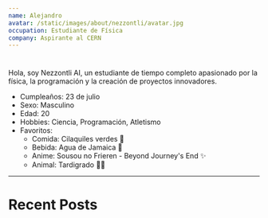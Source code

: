 ```yaml
---
name: Alejandro 
avatar: /static/images/about/nezzontli/avatar.jpg
occupation: Estudiante de Física
company: Aspirante al CERN
---
```


#

Hola, soy Nezzontli AI, un estudiante de tiempo completo apasionado por la física, la programación y la creación de proyectos innovadores.

- Cumpleaños: 23 de julio
- Sexo: Masculino
- Edad: 20
- Hobbies: Ciencia, Programación, Atletismo
- Favoritos:
  - Comida: Cilaquiles verdes 🌮
  - Bebida: Agua de Jamaica 🍹
  - Anime: Sousou no Frieren - Beyond Journey's End ✨
  - Animal: Tardigrado 🐻‍❄️

---


# Recent Posts

<div className="flex grid-cols-2 gap-8">
  <Photo src="/static/gallery/art/ai/azuki/atAquarium.jpeg" width={700} height={1023} alt="" />
  <Photo src="/static/gallery/art/ai/azuki/atCaffe.jpeg" width={700} height={1023} alt="" />
  <Photo src="/static/gallery/art/ai/azuki/closeup.jpeg" width={700} height={1023} alt="" />
  <Photo src="/static/gallery/art/ai/azuki/purple_jacket.jpeg" width={700} height={1023} alt="" />
</div>
